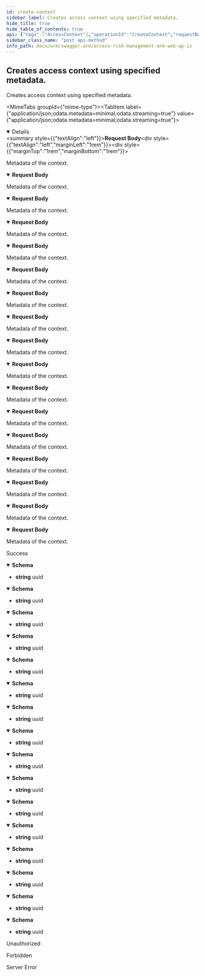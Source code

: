 ```yaml
---
id: create-context
sidebar_label: Creates access context using specified metadata.
hide_title: true
hide_table_of_contents: true
api: {"tags":["AccessContext"],"operationId":"CreateContext","requestBody":{"content":{"application/json;odata.metadata=minimal;odata.streaming=true":{"schema":{"description":"Represents a model for Access Context.","required":["id","customerId","name","columnName","columnValue"],"type":"object","properties":{"id":{"format":"uuid","description":"Identifier of the Access Context.","type":"string"},"customerId":{"format":"uuid","description":"Identifier of the customer Access Context belongs to.","type":"string"},"name":{"description":"Name of the Access Context.","maxLength":255,"type":"string"},"columnName":{"description":"Name of the column Access Context belongs to.","maxLength":100,"type":"string"},"columnValue":{"description":"All available comma-separated values for column.","maxLength":1000,"type":"string"},"description":{"description":"Description of the Access Context.","maxLength":1000,"type":"string"}}}},"application/json;odata.metadata=minimal;odata.streaming=false":{"schema":{"description":"Represents a model for Access Context.","required":["id","customerId","name","columnName","columnValue"],"type":"object","properties":{"id":{"format":"uuid","description":"Identifier of the Access Context.","type":"string"},"customerId":{"format":"uuid","description":"Identifier of the customer Access Context belongs to.","type":"string"},"name":{"description":"Name of the Access Context.","maxLength":255,"type":"string"},"columnName":{"description":"Name of the column Access Context belongs to.","maxLength":100,"type":"string"},"columnValue":{"description":"All available comma-separated values for column.","maxLength":1000,"type":"string"},"description":{"description":"Description of the Access Context.","maxLength":1000,"type":"string"}}}},"application/json;odata.metadata=minimal":{"schema":{"description":"Represents a model for Access Context.","required":["id","customerId","name","columnName","columnValue"],"type":"object","properties":{"id":{"format":"uuid","description":"Identifier of the Access Context.","type":"string"},"customerId":{"format":"uuid","description":"Identifier of the customer Access Context belongs to.","type":"string"},"name":{"description":"Name of the Access Context.","maxLength":255,"type":"string"},"columnName":{"description":"Name of the column Access Context belongs to.","maxLength":100,"type":"string"},"columnValue":{"description":"All available comma-separated values for column.","maxLength":1000,"type":"string"},"description":{"description":"Description of the Access Context.","maxLength":1000,"type":"string"}}}},"application/json;odata.metadata=full;odata.streaming=true":{"schema":{"description":"Represents a model for Access Context.","required":["id","customerId","name","columnName","columnValue"],"type":"object","properties":{"id":{"format":"uuid","description":"Identifier of the Access Context.","type":"string"},"customerId":{"format":"uuid","description":"Identifier of the customer Access Context belongs to.","type":"string"},"name":{"description":"Name of the Access Context.","maxLength":255,"type":"string"},"columnName":{"description":"Name of the column Access Context belongs to.","maxLength":100,"type":"string"},"columnValue":{"description":"All available comma-separated values for column.","maxLength":1000,"type":"string"},"description":{"description":"Description of the Access Context.","maxLength":1000,"type":"string"}}}},"application/json;odata.metadata=full;odata.streaming=false":{"schema":{"description":"Represents a model for Access Context.","required":["id","customerId","name","columnName","columnValue"],"type":"object","properties":{"id":{"format":"uuid","description":"Identifier of the Access Context.","type":"string"},"customerId":{"format":"uuid","description":"Identifier of the customer Access Context belongs to.","type":"string"},"name":{"description":"Name of the Access Context.","maxLength":255,"type":"string"},"columnName":{"description":"Name of the column Access Context belongs to.","maxLength":100,"type":"string"},"columnValue":{"description":"All available comma-separated values for column.","maxLength":1000,"type":"string"},"description":{"description":"Description of the Access Context.","maxLength":1000,"type":"string"}}}},"application/json;odata.metadata=full":{"schema":{"description":"Represents a model for Access Context.","required":["id","customerId","name","columnName","columnValue"],"type":"object","properties":{"id":{"format":"uuid","description":"Identifier of the Access Context.","type":"string"},"customerId":{"format":"uuid","description":"Identifier of the customer Access Context belongs to.","type":"string"},"name":{"description":"Name of the Access Context.","maxLength":255,"type":"string"},"columnName":{"description":"Name of the column Access Context belongs to.","maxLength":100,"type":"string"},"columnValue":{"description":"All available comma-separated values for column.","maxLength":1000,"type":"string"},"description":{"description":"Description of the Access Context.","maxLength":1000,"type":"string"}}}},"application/json;odata.metadata=none;odata.streaming=true":{"schema":{"description":"Represents a model for Access Context.","required":["id","customerId","name","columnName","columnValue"],"type":"object","properties":{"id":{"format":"uuid","description":"Identifier of the Access Context.","type":"string"},"customerId":{"format":"uuid","description":"Identifier of the customer Access Context belongs to.","type":"string"},"name":{"description":"Name of the Access Context.","maxLength":255,"type":"string"},"columnName":{"description":"Name of the column Access Context belongs to.","maxLength":100,"type":"string"},"columnValue":{"description":"All available comma-separated values for column.","maxLength":1000,"type":"string"},"description":{"description":"Description of the Access Context.","maxLength":1000,"type":"string"}}}},"application/json;odata.metadata=none;odata.streaming=false":{"schema":{"description":"Represents a model for Access Context.","required":["id","customerId","name","columnName","columnValue"],"type":"object","properties":{"id":{"format":"uuid","description":"Identifier of the Access Context.","type":"string"},"customerId":{"format":"uuid","description":"Identifier of the customer Access Context belongs to.","type":"string"},"name":{"description":"Name of the Access Context.","maxLength":255,"type":"string"},"columnName":{"description":"Name of the column Access Context belongs to.","maxLength":100,"type":"string"},"columnValue":{"description":"All available comma-separated values for column.","maxLength":1000,"type":"string"},"description":{"description":"Description of the Access Context.","maxLength":1000,"type":"string"}}}},"application/json;odata.metadata=none":{"schema":{"description":"Represents a model for Access Context.","required":["id","customerId","name","columnName","columnValue"],"type":"object","properties":{"id":{"format":"uuid","description":"Identifier of the Access Context.","type":"string"},"customerId":{"format":"uuid","description":"Identifier of the customer Access Context belongs to.","type":"string"},"name":{"description":"Name of the Access Context.","maxLength":255,"type":"string"},"columnName":{"description":"Name of the column Access Context belongs to.","maxLength":100,"type":"string"},"columnValue":{"description":"All available comma-separated values for column.","maxLength":1000,"type":"string"},"description":{"description":"Description of the Access Context.","maxLength":1000,"type":"string"}}}},"application/json;odata.streaming=true":{"schema":{"description":"Represents a model for Access Context.","required":["id","customerId","name","columnName","columnValue"],"type":"object","properties":{"id":{"format":"uuid","description":"Identifier of the Access Context.","type":"string"},"customerId":{"format":"uuid","description":"Identifier of the customer Access Context belongs to.","type":"string"},"name":{"description":"Name of the Access Context.","maxLength":255,"type":"string"},"columnName":{"description":"Name of the column Access Context belongs to.","maxLength":100,"type":"string"},"columnValue":{"description":"All available comma-separated values for column.","maxLength":1000,"type":"string"},"description":{"description":"Description of the Access Context.","maxLength":1000,"type":"string"}}}},"application/json;odata.streaming=false":{"schema":{"description":"Represents a model for Access Context.","required":["id","customerId","name","columnName","columnValue"],"type":"object","properties":{"id":{"format":"uuid","description":"Identifier of the Access Context.","type":"string"},"customerId":{"format":"uuid","description":"Identifier of the customer Access Context belongs to.","type":"string"},"name":{"description":"Name of the Access Context.","maxLength":255,"type":"string"},"columnName":{"description":"Name of the column Access Context belongs to.","maxLength":100,"type":"string"},"columnValue":{"description":"All available comma-separated values for column.","maxLength":1000,"type":"string"},"description":{"description":"Description of the Access Context.","maxLength":1000,"type":"string"}}}},"application/json":{"schema":{"description":"Represents a model for Access Context.","required":["id","customerId","name","columnName","columnValue"],"type":"object","properties":{"id":{"format":"uuid","description":"Identifier of the Access Context.","type":"string"},"customerId":{"format":"uuid","description":"Identifier of the customer Access Context belongs to.","type":"string"},"name":{"description":"Name of the Access Context.","maxLength":255,"type":"string"},"columnName":{"description":"Name of the column Access Context belongs to.","maxLength":100,"type":"string"},"columnValue":{"description":"All available comma-separated values for column.","maxLength":1000,"type":"string"},"description":{"description":"Description of the Access Context.","maxLength":1000,"type":"string"}}}},"application/xml":{"schema":{"description":"Represents a model for Access Context.","required":["id","customerId","name","columnName","columnValue"],"type":"object","properties":{"id":{"format":"uuid","description":"Identifier of the Access Context.","type":"string"},"customerId":{"format":"uuid","description":"Identifier of the customer Access Context belongs to.","type":"string"},"name":{"description":"Name of the Access Context.","maxLength":255,"type":"string"},"columnName":{"description":"Name of the column Access Context belongs to.","maxLength":100,"type":"string"},"columnValue":{"description":"All available comma-separated values for column.","maxLength":1000,"type":"string"},"description":{"description":"Description of the Access Context.","maxLength":1000,"type":"string"}}}},"application/prs.odatatestxx-odata":{"schema":{"description":"Represents a model for Access Context.","required":["id","customerId","name","columnName","columnValue"],"type":"object","properties":{"id":{"format":"uuid","description":"Identifier of the Access Context.","type":"string"},"customerId":{"format":"uuid","description":"Identifier of the customer Access Context belongs to.","type":"string"},"name":{"description":"Name of the Access Context.","maxLength":255,"type":"string"},"columnName":{"description":"Name of the column Access Context belongs to.","maxLength":100,"type":"string"},"columnValue":{"description":"All available comma-separated values for column.","maxLength":1000,"type":"string"},"description":{"description":"Description of the Access Context.","maxLength":1000,"type":"string"}}}},"application/json-patch+json":{"schema":{"description":"Represents a model for Access Context.","required":["id","customerId","name","columnName","columnValue"],"type":"object","properties":{"id":{"format":"uuid","description":"Identifier of the Access Context.","type":"string"},"customerId":{"format":"uuid","description":"Identifier of the customer Access Context belongs to.","type":"string"},"name":{"description":"Name of the Access Context.","maxLength":255,"type":"string"},"columnName":{"description":"Name of the column Access Context belongs to.","maxLength":100,"type":"string"},"columnValue":{"description":"All available comma-separated values for column.","maxLength":1000,"type":"string"},"description":{"description":"Description of the Access Context.","maxLength":1000,"type":"string"}}}},"text/json":{"schema":{"description":"Represents a model for Access Context.","required":["id","customerId","name","columnName","columnValue"],"type":"object","properties":{"id":{"format":"uuid","description":"Identifier of the Access Context.","type":"string"},"customerId":{"format":"uuid","description":"Identifier of the customer Access Context belongs to.","type":"string"},"name":{"description":"Name of the Access Context.","maxLength":255,"type":"string"},"columnName":{"description":"Name of the column Access Context belongs to.","maxLength":100,"type":"string"},"columnValue":{"description":"All available comma-separated values for column.","maxLength":1000,"type":"string"},"description":{"description":"Description of the Access Context.","maxLength":1000,"type":"string"}}}},"application/*+json":{"schema":{"description":"Represents a model for Access Context.","required":["id","customerId","name","columnName","columnValue"],"type":"object","properties":{"id":{"format":"uuid","description":"Identifier of the Access Context.","type":"string"},"customerId":{"format":"uuid","description":"Identifier of the customer Access Context belongs to.","type":"string"},"name":{"description":"Name of the Access Context.","maxLength":255,"type":"string"},"columnName":{"description":"Name of the column Access Context belongs to.","maxLength":100,"type":"string"},"columnValue":{"description":"All available comma-separated values for column.","maxLength":1000,"type":"string"},"description":{"description":"Description of the Access Context.","maxLength":1000,"type":"string"}}}}},"description":"Metadata of the context."},"responses":{"200":{"description":"Success","content":{"application/json;odata.metadata=minimal;odata.streaming=true":{"schema":{"format":"uuid","type":"string"}},"application/json;odata.metadata=minimal;odata.streaming=false":{"schema":{"format":"uuid","type":"string"}},"application/json;odata.metadata=minimal":{"schema":{"format":"uuid","type":"string"}},"application/json;odata.metadata=full;odata.streaming=true":{"schema":{"format":"uuid","type":"string"}},"application/json;odata.metadata=full;odata.streaming=false":{"schema":{"format":"uuid","type":"string"}},"application/json;odata.metadata=full":{"schema":{"format":"uuid","type":"string"}},"application/json;odata.metadata=none;odata.streaming=true":{"schema":{"format":"uuid","type":"string"}},"application/json;odata.metadata=none;odata.streaming=false":{"schema":{"format":"uuid","type":"string"}},"application/json;odata.metadata=none":{"schema":{"format":"uuid","type":"string"}},"application/json;odata.streaming=true":{"schema":{"format":"uuid","type":"string"}},"application/json;odata.streaming=false":{"schema":{"format":"uuid","type":"string"}},"application/json":{"schema":{"format":"uuid","type":"string"}},"application/xml":{"schema":{"format":"uuid","type":"string"}},"application/prs.odatatestxx-odata":{"schema":{"format":"uuid","type":"string"}},"text/plain":{"schema":{"format":"uuid","type":"string"}},"text/json":{"schema":{"format":"uuid","type":"string"}}}},"401":{"description":"Unauthorized"},"403":{"description":"Forbidden"},"500":{"description":"Server Error"}},"description":"Creates access context using specified metadata.","method":"post","path":"/api/accessContext","jsonRequestBodyExample":{"id":"3fa85f64-5717-4562-b3fc-2c963f66afa6","customerId":"3fa85f64-5717-4562-b3fc-2c963f66afa6","name":"string","columnName":"string","columnValue":"string","description":"string"},"info":{"version":"v1","title":"Access Risk Management ARM Web APIs"},"postman":{"name":"Creates access context using specified metadata.","description":{"type":"text/plain"},"url":{"path":["api","accessContext"],"host":["{{baseUrl}}"],"query":[],"variable":[]},"header":[{"key":"Content-Type","value":"application/json"},{"key":"Accept","value":"application/json;odata.metadata=minimal;odata.streaming=true"}],"method":"POST","body":{"mode":"raw","raw":"\"\"","options":{"raw":{"language":"json"}}}}}
sidebar_class_name: "post api-method"
info_path: docs/arm/swagger-arm/access-risk-management-arm-web-ap-is
---
```



## Creates access context using specified metadata.



Creates access context using specified metadata.

<MimeTabs groupId={"mime-type"}><TabItem label={"application/json;odata.metadata=minimal;odata.streaming=true"} value={"application/json;odata.metadata=minimal;odata.streaming=true"}><details style={{}} data-collapsed={false} open={true}><summary style={{"textAlign":"left"}}><strong>Request Body</strong></summary><div style={{"textAlign":"left","marginLeft":"1rem"}}><div style={{"marginTop":"1rem","marginBottom":"1rem"}}>

Metadata of the context.

</div></div><ul style={{"marginLeft":"1rem"}}><SchemaItem collapsible={false} name={"id"} required={true} schemaDescription={"Identifier of the Access Context."} schemaName={"uuid"} qualifierMessage={undefined} defaultValue={undefined}></SchemaItem><SchemaItem collapsible={false} name={"customerId"} required={true} schemaDescription={"Identifier of the customer Access Context belongs to."} schemaName={"uuid"} qualifierMessage={undefined} defaultValue={undefined}></SchemaItem><SchemaItem collapsible={false} name={"name"} required={true} schemaDescription={"Name of the Access Context."} schemaName={"string"} qualifierMessage={"**Possible values:** `<= 255 characters`"} defaultValue={undefined}></SchemaItem><SchemaItem collapsible={false} name={"columnName"} required={true} schemaDescription={"Name of the column Access Context belongs to."} schemaName={"string"} qualifierMessage={"**Possible values:** `<= 100 characters`"} defaultValue={undefined}></SchemaItem><SchemaItem collapsible={false} name={"columnValue"} required={true} schemaDescription={"All available comma-separated values for column."} schemaName={"string"} qualifierMessage={"**Possible values:** `<= 1000 characters`"} defaultValue={undefined}></SchemaItem><SchemaItem collapsible={false} name={"description"} required={false} schemaDescription={"Description of the Access Context."} schemaName={"string"} qualifierMessage={"**Possible values:** `<= 1000 characters`"} defaultValue={undefined}></SchemaItem></ul></details></TabItem><TabItem label={"application/json;odata.metadata=minimal;odata.streaming=false"} value={"application/json;odata.metadata=minimal;odata.streaming=false"}><details style={{}} data-collapsed={false} open={true}><summary style={{"textAlign":"left"}}><strong>Request Body</strong></summary><div style={{"textAlign":"left","marginLeft":"1rem"}}><div style={{"marginTop":"1rem","marginBottom":"1rem"}}>

Metadata of the context.

</div></div><ul style={{"marginLeft":"1rem"}}><SchemaItem collapsible={false} name={"id"} required={true} schemaDescription={"Identifier of the Access Context."} schemaName={"uuid"} qualifierMessage={undefined} defaultValue={undefined}></SchemaItem><SchemaItem collapsible={false} name={"customerId"} required={true} schemaDescription={"Identifier of the customer Access Context belongs to."} schemaName={"uuid"} qualifierMessage={undefined} defaultValue={undefined}></SchemaItem><SchemaItem collapsible={false} name={"name"} required={true} schemaDescription={"Name of the Access Context."} schemaName={"string"} qualifierMessage={"**Possible values:** `<= 255 characters`"} defaultValue={undefined}></SchemaItem><SchemaItem collapsible={false} name={"columnName"} required={true} schemaDescription={"Name of the column Access Context belongs to."} schemaName={"string"} qualifierMessage={"**Possible values:** `<= 100 characters`"} defaultValue={undefined}></SchemaItem><SchemaItem collapsible={false} name={"columnValue"} required={true} schemaDescription={"All available comma-separated values for column."} schemaName={"string"} qualifierMessage={"**Possible values:** `<= 1000 characters`"} defaultValue={undefined}></SchemaItem><SchemaItem collapsible={false} name={"description"} required={false} schemaDescription={"Description of the Access Context."} schemaName={"string"} qualifierMessage={"**Possible values:** `<= 1000 characters`"} defaultValue={undefined}></SchemaItem></ul></details></TabItem><TabItem label={"application/json;odata.metadata=minimal"} value={"application/json;odata.metadata=minimal"}><details style={{}} data-collapsed={false} open={true}><summary style={{"textAlign":"left"}}><strong>Request Body</strong></summary><div style={{"textAlign":"left","marginLeft":"1rem"}}><div style={{"marginTop":"1rem","marginBottom":"1rem"}}>

Metadata of the context.

</div></div><ul style={{"marginLeft":"1rem"}}><SchemaItem collapsible={false} name={"id"} required={true} schemaDescription={"Identifier of the Access Context."} schemaName={"uuid"} qualifierMessage={undefined} defaultValue={undefined}></SchemaItem><SchemaItem collapsible={false} name={"customerId"} required={true} schemaDescription={"Identifier of the customer Access Context belongs to."} schemaName={"uuid"} qualifierMessage={undefined} defaultValue={undefined}></SchemaItem><SchemaItem collapsible={false} name={"name"} required={true} schemaDescription={"Name of the Access Context."} schemaName={"string"} qualifierMessage={"**Possible values:** `<= 255 characters`"} defaultValue={undefined}></SchemaItem><SchemaItem collapsible={false} name={"columnName"} required={true} schemaDescription={"Name of the column Access Context belongs to."} schemaName={"string"} qualifierMessage={"**Possible values:** `<= 100 characters`"} defaultValue={undefined}></SchemaItem><SchemaItem collapsible={false} name={"columnValue"} required={true} schemaDescription={"All available comma-separated values for column."} schemaName={"string"} qualifierMessage={"**Possible values:** `<= 1000 characters`"} defaultValue={undefined}></SchemaItem><SchemaItem collapsible={false} name={"description"} required={false} schemaDescription={"Description of the Access Context."} schemaName={"string"} qualifierMessage={"**Possible values:** `<= 1000 characters`"} defaultValue={undefined}></SchemaItem></ul></details></TabItem><TabItem label={"application/json;odata.metadata=full;odata.streaming=true"} value={"application/json;odata.metadata=full;odata.streaming=true"}><details style={{}} data-collapsed={false} open={true}><summary style={{"textAlign":"left"}}><strong>Request Body</strong></summary><div style={{"textAlign":"left","marginLeft":"1rem"}}><div style={{"marginTop":"1rem","marginBottom":"1rem"}}>

Metadata of the context.

</div></div><ul style={{"marginLeft":"1rem"}}><SchemaItem collapsible={false} name={"id"} required={true} schemaDescription={"Identifier of the Access Context."} schemaName={"uuid"} qualifierMessage={undefined} defaultValue={undefined}></SchemaItem><SchemaItem collapsible={false} name={"customerId"} required={true} schemaDescription={"Identifier of the customer Access Context belongs to."} schemaName={"uuid"} qualifierMessage={undefined} defaultValue={undefined}></SchemaItem><SchemaItem collapsible={false} name={"name"} required={true} schemaDescription={"Name of the Access Context."} schemaName={"string"} qualifierMessage={"**Possible values:** `<= 255 characters`"} defaultValue={undefined}></SchemaItem><SchemaItem collapsible={false} name={"columnName"} required={true} schemaDescription={"Name of the column Access Context belongs to."} schemaName={"string"} qualifierMessage={"**Possible values:** `<= 100 characters`"} defaultValue={undefined}></SchemaItem><SchemaItem collapsible={false} name={"columnValue"} required={true} schemaDescription={"All available comma-separated values for column."} schemaName={"string"} qualifierMessage={"**Possible values:** `<= 1000 characters`"} defaultValue={undefined}></SchemaItem><SchemaItem collapsible={false} name={"description"} required={false} schemaDescription={"Description of the Access Context."} schemaName={"string"} qualifierMessage={"**Possible values:** `<= 1000 characters`"} defaultValue={undefined}></SchemaItem></ul></details></TabItem><TabItem label={"application/json;odata.metadata=full;odata.streaming=false"} value={"application/json;odata.metadata=full;odata.streaming=false"}><details style={{}} data-collapsed={false} open={true}><summary style={{"textAlign":"left"}}><strong>Request Body</strong></summary><div style={{"textAlign":"left","marginLeft":"1rem"}}><div style={{"marginTop":"1rem","marginBottom":"1rem"}}>

Metadata of the context.

</div></div><ul style={{"marginLeft":"1rem"}}><SchemaItem collapsible={false} name={"id"} required={true} schemaDescription={"Identifier of the Access Context."} schemaName={"uuid"} qualifierMessage={undefined} defaultValue={undefined}></SchemaItem><SchemaItem collapsible={false} name={"customerId"} required={true} schemaDescription={"Identifier of the customer Access Context belongs to."} schemaName={"uuid"} qualifierMessage={undefined} defaultValue={undefined}></SchemaItem><SchemaItem collapsible={false} name={"name"} required={true} schemaDescription={"Name of the Access Context."} schemaName={"string"} qualifierMessage={"**Possible values:** `<= 255 characters`"} defaultValue={undefined}></SchemaItem><SchemaItem collapsible={false} name={"columnName"} required={true} schemaDescription={"Name of the column Access Context belongs to."} schemaName={"string"} qualifierMessage={"**Possible values:** `<= 100 characters`"} defaultValue={undefined}></SchemaItem><SchemaItem collapsible={false} name={"columnValue"} required={true} schemaDescription={"All available comma-separated values for column."} schemaName={"string"} qualifierMessage={"**Possible values:** `<= 1000 characters`"} defaultValue={undefined}></SchemaItem><SchemaItem collapsible={false} name={"description"} required={false} schemaDescription={"Description of the Access Context."} schemaName={"string"} qualifierMessage={"**Possible values:** `<= 1000 characters`"} defaultValue={undefined}></SchemaItem></ul></details></TabItem><TabItem label={"application/json;odata.metadata=full"} value={"application/json;odata.metadata=full"}><details style={{}} data-collapsed={false} open={true}><summary style={{"textAlign":"left"}}><strong>Request Body</strong></summary><div style={{"textAlign":"left","marginLeft":"1rem"}}><div style={{"marginTop":"1rem","marginBottom":"1rem"}}>

Metadata of the context.

</div></div><ul style={{"marginLeft":"1rem"}}><SchemaItem collapsible={false} name={"id"} required={true} schemaDescription={"Identifier of the Access Context."} schemaName={"uuid"} qualifierMessage={undefined} defaultValue={undefined}></SchemaItem><SchemaItem collapsible={false} name={"customerId"} required={true} schemaDescription={"Identifier of the customer Access Context belongs to."} schemaName={"uuid"} qualifierMessage={undefined} defaultValue={undefined}></SchemaItem><SchemaItem collapsible={false} name={"name"} required={true} schemaDescription={"Name of the Access Context."} schemaName={"string"} qualifierMessage={"**Possible values:** `<= 255 characters`"} defaultValue={undefined}></SchemaItem><SchemaItem collapsible={false} name={"columnName"} required={true} schemaDescription={"Name of the column Access Context belongs to."} schemaName={"string"} qualifierMessage={"**Possible values:** `<= 100 characters`"} defaultValue={undefined}></SchemaItem><SchemaItem collapsible={false} name={"columnValue"} required={true} schemaDescription={"All available comma-separated values for column."} schemaName={"string"} qualifierMessage={"**Possible values:** `<= 1000 characters`"} defaultValue={undefined}></SchemaItem><SchemaItem collapsible={false} name={"description"} required={false} schemaDescription={"Description of the Access Context."} schemaName={"string"} qualifierMessage={"**Possible values:** `<= 1000 characters`"} defaultValue={undefined}></SchemaItem></ul></details></TabItem><TabItem label={"application/json;odata.metadata=none;odata.streaming=true"} value={"application/json;odata.metadata=none;odata.streaming=true"}><details style={{}} data-collapsed={false} open={true}><summary style={{"textAlign":"left"}}><strong>Request Body</strong></summary><div style={{"textAlign":"left","marginLeft":"1rem"}}><div style={{"marginTop":"1rem","marginBottom":"1rem"}}>

Metadata of the context.

</div></div><ul style={{"marginLeft":"1rem"}}><SchemaItem collapsible={false} name={"id"} required={true} schemaDescription={"Identifier of the Access Context."} schemaName={"uuid"} qualifierMessage={undefined} defaultValue={undefined}></SchemaItem><SchemaItem collapsible={false} name={"customerId"} required={true} schemaDescription={"Identifier of the customer Access Context belongs to."} schemaName={"uuid"} qualifierMessage={undefined} defaultValue={undefined}></SchemaItem><SchemaItem collapsible={false} name={"name"} required={true} schemaDescription={"Name of the Access Context."} schemaName={"string"} qualifierMessage={"**Possible values:** `<= 255 characters`"} defaultValue={undefined}></SchemaItem><SchemaItem collapsible={false} name={"columnName"} required={true} schemaDescription={"Name of the column Access Context belongs to."} schemaName={"string"} qualifierMessage={"**Possible values:** `<= 100 characters`"} defaultValue={undefined}></SchemaItem><SchemaItem collapsible={false} name={"columnValue"} required={true} schemaDescription={"All available comma-separated values for column."} schemaName={"string"} qualifierMessage={"**Possible values:** `<= 1000 characters`"} defaultValue={undefined}></SchemaItem><SchemaItem collapsible={false} name={"description"} required={false} schemaDescription={"Description of the Access Context."} schemaName={"string"} qualifierMessage={"**Possible values:** `<= 1000 characters`"} defaultValue={undefined}></SchemaItem></ul></details></TabItem><TabItem label={"application/json;odata.metadata=none;odata.streaming=false"} value={"application/json;odata.metadata=none;odata.streaming=false"}><details style={{}} data-collapsed={false} open={true}><summary style={{"textAlign":"left"}}><strong>Request Body</strong></summary><div style={{"textAlign":"left","marginLeft":"1rem"}}><div style={{"marginTop":"1rem","marginBottom":"1rem"}}>

Metadata of the context.

</div></div><ul style={{"marginLeft":"1rem"}}><SchemaItem collapsible={false} name={"id"} required={true} schemaDescription={"Identifier of the Access Context."} schemaName={"uuid"} qualifierMessage={undefined} defaultValue={undefined}></SchemaItem><SchemaItem collapsible={false} name={"customerId"} required={true} schemaDescription={"Identifier of the customer Access Context belongs to."} schemaName={"uuid"} qualifierMessage={undefined} defaultValue={undefined}></SchemaItem><SchemaItem collapsible={false} name={"name"} required={true} schemaDescription={"Name of the Access Context."} schemaName={"string"} qualifierMessage={"**Possible values:** `<= 255 characters`"} defaultValue={undefined}></SchemaItem><SchemaItem collapsible={false} name={"columnName"} required={true} schemaDescription={"Name of the column Access Context belongs to."} schemaName={"string"} qualifierMessage={"**Possible values:** `<= 100 characters`"} defaultValue={undefined}></SchemaItem><SchemaItem collapsible={false} name={"columnValue"} required={true} schemaDescription={"All available comma-separated values for column."} schemaName={"string"} qualifierMessage={"**Possible values:** `<= 1000 characters`"} defaultValue={undefined}></SchemaItem><SchemaItem collapsible={false} name={"description"} required={false} schemaDescription={"Description of the Access Context."} schemaName={"string"} qualifierMessage={"**Possible values:** `<= 1000 characters`"} defaultValue={undefined}></SchemaItem></ul></details></TabItem><TabItem label={"application/json;odata.metadata=none"} value={"application/json;odata.metadata=none"}><details style={{}} data-collapsed={false} open={true}><summary style={{"textAlign":"left"}}><strong>Request Body</strong></summary><div style={{"textAlign":"left","marginLeft":"1rem"}}><div style={{"marginTop":"1rem","marginBottom":"1rem"}}>

Metadata of the context.

</div></div><ul style={{"marginLeft":"1rem"}}><SchemaItem collapsible={false} name={"id"} required={true} schemaDescription={"Identifier of the Access Context."} schemaName={"uuid"} qualifierMessage={undefined} defaultValue={undefined}></SchemaItem><SchemaItem collapsible={false} name={"customerId"} required={true} schemaDescription={"Identifier of the customer Access Context belongs to."} schemaName={"uuid"} qualifierMessage={undefined} defaultValue={undefined}></SchemaItem><SchemaItem collapsible={false} name={"name"} required={true} schemaDescription={"Name of the Access Context."} schemaName={"string"} qualifierMessage={"**Possible values:** `<= 255 characters`"} defaultValue={undefined}></SchemaItem><SchemaItem collapsible={false} name={"columnName"} required={true} schemaDescription={"Name of the column Access Context belongs to."} schemaName={"string"} qualifierMessage={"**Possible values:** `<= 100 characters`"} defaultValue={undefined}></SchemaItem><SchemaItem collapsible={false} name={"columnValue"} required={true} schemaDescription={"All available comma-separated values for column."} schemaName={"string"} qualifierMessage={"**Possible values:** `<= 1000 characters`"} defaultValue={undefined}></SchemaItem><SchemaItem collapsible={false} name={"description"} required={false} schemaDescription={"Description of the Access Context."} schemaName={"string"} qualifierMessage={"**Possible values:** `<= 1000 characters`"} defaultValue={undefined}></SchemaItem></ul></details></TabItem><TabItem label={"application/json;odata.streaming=true"} value={"application/json;odata.streaming=true"}><details style={{}} data-collapsed={false} open={true}><summary style={{"textAlign":"left"}}><strong>Request Body</strong></summary><div style={{"textAlign":"left","marginLeft":"1rem"}}><div style={{"marginTop":"1rem","marginBottom":"1rem"}}>

Metadata of the context.

</div></div><ul style={{"marginLeft":"1rem"}}><SchemaItem collapsible={false} name={"id"} required={true} schemaDescription={"Identifier of the Access Context."} schemaName={"uuid"} qualifierMessage={undefined} defaultValue={undefined}></SchemaItem><SchemaItem collapsible={false} name={"customerId"} required={true} schemaDescription={"Identifier of the customer Access Context belongs to."} schemaName={"uuid"} qualifierMessage={undefined} defaultValue={undefined}></SchemaItem><SchemaItem collapsible={false} name={"name"} required={true} schemaDescription={"Name of the Access Context."} schemaName={"string"} qualifierMessage={"**Possible values:** `<= 255 characters`"} defaultValue={undefined}></SchemaItem><SchemaItem collapsible={false} name={"columnName"} required={true} schemaDescription={"Name of the column Access Context belongs to."} schemaName={"string"} qualifierMessage={"**Possible values:** `<= 100 characters`"} defaultValue={undefined}></SchemaItem><SchemaItem collapsible={false} name={"columnValue"} required={true} schemaDescription={"All available comma-separated values for column."} schemaName={"string"} qualifierMessage={"**Possible values:** `<= 1000 characters`"} defaultValue={undefined}></SchemaItem><SchemaItem collapsible={false} name={"description"} required={false} schemaDescription={"Description of the Access Context."} schemaName={"string"} qualifierMessage={"**Possible values:** `<= 1000 characters`"} defaultValue={undefined}></SchemaItem></ul></details></TabItem><TabItem label={"application/json;odata.streaming=false"} value={"application/json;odata.streaming=false"}><details style={{}} data-collapsed={false} open={true}><summary style={{"textAlign":"left"}}><strong>Request Body</strong></summary><div style={{"textAlign":"left","marginLeft":"1rem"}}><div style={{"marginTop":"1rem","marginBottom":"1rem"}}>

Metadata of the context.

</div></div><ul style={{"marginLeft":"1rem"}}><SchemaItem collapsible={false} name={"id"} required={true} schemaDescription={"Identifier of the Access Context."} schemaName={"uuid"} qualifierMessage={undefined} defaultValue={undefined}></SchemaItem><SchemaItem collapsible={false} name={"customerId"} required={true} schemaDescription={"Identifier of the customer Access Context belongs to."} schemaName={"uuid"} qualifierMessage={undefined} defaultValue={undefined}></SchemaItem><SchemaItem collapsible={false} name={"name"} required={true} schemaDescription={"Name of the Access Context."} schemaName={"string"} qualifierMessage={"**Possible values:** `<= 255 characters`"} defaultValue={undefined}></SchemaItem><SchemaItem collapsible={false} name={"columnName"} required={true} schemaDescription={"Name of the column Access Context belongs to."} schemaName={"string"} qualifierMessage={"**Possible values:** `<= 100 characters`"} defaultValue={undefined}></SchemaItem><SchemaItem collapsible={false} name={"columnValue"} required={true} schemaDescription={"All available comma-separated values for column."} schemaName={"string"} qualifierMessage={"**Possible values:** `<= 1000 characters`"} defaultValue={undefined}></SchemaItem><SchemaItem collapsible={false} name={"description"} required={false} schemaDescription={"Description of the Access Context."} schemaName={"string"} qualifierMessage={"**Possible values:** `<= 1000 characters`"} defaultValue={undefined}></SchemaItem></ul></details></TabItem><TabItem label={"application/json"} value={"application/json"}><details style={{}} data-collapsed={false} open={true}><summary style={{"textAlign":"left"}}><strong>Request Body</strong></summary><div style={{"textAlign":"left","marginLeft":"1rem"}}><div style={{"marginTop":"1rem","marginBottom":"1rem"}}>

Metadata of the context.

</div></div><ul style={{"marginLeft":"1rem"}}><SchemaItem collapsible={false} name={"id"} required={true} schemaDescription={"Identifier of the Access Context."} schemaName={"uuid"} qualifierMessage={undefined} defaultValue={undefined}></SchemaItem><SchemaItem collapsible={false} name={"customerId"} required={true} schemaDescription={"Identifier of the customer Access Context belongs to."} schemaName={"uuid"} qualifierMessage={undefined} defaultValue={undefined}></SchemaItem><SchemaItem collapsible={false} name={"name"} required={true} schemaDescription={"Name of the Access Context."} schemaName={"string"} qualifierMessage={"**Possible values:** `<= 255 characters`"} defaultValue={undefined}></SchemaItem><SchemaItem collapsible={false} name={"columnName"} required={true} schemaDescription={"Name of the column Access Context belongs to."} schemaName={"string"} qualifierMessage={"**Possible values:** `<= 100 characters`"} defaultValue={undefined}></SchemaItem><SchemaItem collapsible={false} name={"columnValue"} required={true} schemaDescription={"All available comma-separated values for column."} schemaName={"string"} qualifierMessage={"**Possible values:** `<= 1000 characters`"} defaultValue={undefined}></SchemaItem><SchemaItem collapsible={false} name={"description"} required={false} schemaDescription={"Description of the Access Context."} schemaName={"string"} qualifierMessage={"**Possible values:** `<= 1000 characters`"} defaultValue={undefined}></SchemaItem></ul></details></TabItem><TabItem label={"application/xml"} value={"application/xml"}><details style={{}} data-collapsed={false} open={true}><summary style={{"textAlign":"left"}}><strong>Request Body</strong></summary><div style={{"textAlign":"left","marginLeft":"1rem"}}><div style={{"marginTop":"1rem","marginBottom":"1rem"}}>

Metadata of the context.

</div></div><ul style={{"marginLeft":"1rem"}}><SchemaItem collapsible={false} name={"id"} required={true} schemaDescription={"Identifier of the Access Context."} schemaName={"uuid"} qualifierMessage={undefined} defaultValue={undefined}></SchemaItem><SchemaItem collapsible={false} name={"customerId"} required={true} schemaDescription={"Identifier of the customer Access Context belongs to."} schemaName={"uuid"} qualifierMessage={undefined} defaultValue={undefined}></SchemaItem><SchemaItem collapsible={false} name={"name"} required={true} schemaDescription={"Name of the Access Context."} schemaName={"string"} qualifierMessage={"**Possible values:** `<= 255 characters`"} defaultValue={undefined}></SchemaItem><SchemaItem collapsible={false} name={"columnName"} required={true} schemaDescription={"Name of the column Access Context belongs to."} schemaName={"string"} qualifierMessage={"**Possible values:** `<= 100 characters`"} defaultValue={undefined}></SchemaItem><SchemaItem collapsible={false} name={"columnValue"} required={true} schemaDescription={"All available comma-separated values for column."} schemaName={"string"} qualifierMessage={"**Possible values:** `<= 1000 characters`"} defaultValue={undefined}></SchemaItem><SchemaItem collapsible={false} name={"description"} required={false} schemaDescription={"Description of the Access Context."} schemaName={"string"} qualifierMessage={"**Possible values:** `<= 1000 characters`"} defaultValue={undefined}></SchemaItem></ul></details></TabItem><TabItem label={"application/prs.odatatestxx-odata"} value={"application/prs.odatatestxx-odata"}><details style={{}} data-collapsed={false} open={true}><summary style={{"textAlign":"left"}}><strong>Request Body</strong></summary><div style={{"textAlign":"left","marginLeft":"1rem"}}><div style={{"marginTop":"1rem","marginBottom":"1rem"}}>

Metadata of the context.

</div></div><ul style={{"marginLeft":"1rem"}}><SchemaItem collapsible={false} name={"id"} required={true} schemaDescription={"Identifier of the Access Context."} schemaName={"uuid"} qualifierMessage={undefined} defaultValue={undefined}></SchemaItem><SchemaItem collapsible={false} name={"customerId"} required={true} schemaDescription={"Identifier of the customer Access Context belongs to."} schemaName={"uuid"} qualifierMessage={undefined} defaultValue={undefined}></SchemaItem><SchemaItem collapsible={false} name={"name"} required={true} schemaDescription={"Name of the Access Context."} schemaName={"string"} qualifierMessage={"**Possible values:** `<= 255 characters`"} defaultValue={undefined}></SchemaItem><SchemaItem collapsible={false} name={"columnName"} required={true} schemaDescription={"Name of the column Access Context belongs to."} schemaName={"string"} qualifierMessage={"**Possible values:** `<= 100 characters`"} defaultValue={undefined}></SchemaItem><SchemaItem collapsible={false} name={"columnValue"} required={true} schemaDescription={"All available comma-separated values for column."} schemaName={"string"} qualifierMessage={"**Possible values:** `<= 1000 characters`"} defaultValue={undefined}></SchemaItem><SchemaItem collapsible={false} name={"description"} required={false} schemaDescription={"Description of the Access Context."} schemaName={"string"} qualifierMessage={"**Possible values:** `<= 1000 characters`"} defaultValue={undefined}></SchemaItem></ul></details></TabItem><TabItem label={"application/json-patch+json"} value={"application/json-patch+json"}><details style={{}} data-collapsed={false} open={true}><summary style={{"textAlign":"left"}}><strong>Request Body</strong></summary><div style={{"textAlign":"left","marginLeft":"1rem"}}><div style={{"marginTop":"1rem","marginBottom":"1rem"}}>

Metadata of the context.

</div></div><ul style={{"marginLeft":"1rem"}}><SchemaItem collapsible={false} name={"id"} required={true} schemaDescription={"Identifier of the Access Context."} schemaName={"uuid"} qualifierMessage={undefined} defaultValue={undefined}></SchemaItem><SchemaItem collapsible={false} name={"customerId"} required={true} schemaDescription={"Identifier of the customer Access Context belongs to."} schemaName={"uuid"} qualifierMessage={undefined} defaultValue={undefined}></SchemaItem><SchemaItem collapsible={false} name={"name"} required={true} schemaDescription={"Name of the Access Context."} schemaName={"string"} qualifierMessage={"**Possible values:** `<= 255 characters`"} defaultValue={undefined}></SchemaItem><SchemaItem collapsible={false} name={"columnName"} required={true} schemaDescription={"Name of the column Access Context belongs to."} schemaName={"string"} qualifierMessage={"**Possible values:** `<= 100 characters`"} defaultValue={undefined}></SchemaItem><SchemaItem collapsible={false} name={"columnValue"} required={true} schemaDescription={"All available comma-separated values for column."} schemaName={"string"} qualifierMessage={"**Possible values:** `<= 1000 characters`"} defaultValue={undefined}></SchemaItem><SchemaItem collapsible={false} name={"description"} required={false} schemaDescription={"Description of the Access Context."} schemaName={"string"} qualifierMessage={"**Possible values:** `<= 1000 characters`"} defaultValue={undefined}></SchemaItem></ul></details></TabItem><TabItem label={"text/json"} value={"text/json"}><details style={{}} data-collapsed={false} open={true}><summary style={{"textAlign":"left"}}><strong>Request Body</strong></summary><div style={{"textAlign":"left","marginLeft":"1rem"}}><div style={{"marginTop":"1rem","marginBottom":"1rem"}}>

Metadata of the context.

</div></div><ul style={{"marginLeft":"1rem"}}><SchemaItem collapsible={false} name={"id"} required={true} schemaDescription={"Identifier of the Access Context."} schemaName={"uuid"} qualifierMessage={undefined} defaultValue={undefined}></SchemaItem><SchemaItem collapsible={false} name={"customerId"} required={true} schemaDescription={"Identifier of the customer Access Context belongs to."} schemaName={"uuid"} qualifierMessage={undefined} defaultValue={undefined}></SchemaItem><SchemaItem collapsible={false} name={"name"} required={true} schemaDescription={"Name of the Access Context."} schemaName={"string"} qualifierMessage={"**Possible values:** `<= 255 characters`"} defaultValue={undefined}></SchemaItem><SchemaItem collapsible={false} name={"columnName"} required={true} schemaDescription={"Name of the column Access Context belongs to."} schemaName={"string"} qualifierMessage={"**Possible values:** `<= 100 characters`"} defaultValue={undefined}></SchemaItem><SchemaItem collapsible={false} name={"columnValue"} required={true} schemaDescription={"All available comma-separated values for column."} schemaName={"string"} qualifierMessage={"**Possible values:** `<= 1000 characters`"} defaultValue={undefined}></SchemaItem><SchemaItem collapsible={false} name={"description"} required={false} schemaDescription={"Description of the Access Context."} schemaName={"string"} qualifierMessage={"**Possible values:** `<= 1000 characters`"} defaultValue={undefined}></SchemaItem></ul></details></TabItem><TabItem label={"application/*+json"} value={"application/*+json"}><details style={{}} data-collapsed={false} open={true}><summary style={{"textAlign":"left"}}><strong>Request Body</strong></summary><div style={{"textAlign":"left","marginLeft":"1rem"}}><div style={{"marginTop":"1rem","marginBottom":"1rem"}}>

Metadata of the context.

</div></div><ul style={{"marginLeft":"1rem"}}><SchemaItem collapsible={false} name={"id"} required={true} schemaDescription={"Identifier of the Access Context."} schemaName={"uuid"} qualifierMessage={undefined} defaultValue={undefined}></SchemaItem><SchemaItem collapsible={false} name={"customerId"} required={true} schemaDescription={"Identifier of the customer Access Context belongs to."} schemaName={"uuid"} qualifierMessage={undefined} defaultValue={undefined}></SchemaItem><SchemaItem collapsible={false} name={"name"} required={true} schemaDescription={"Name of the Access Context."} schemaName={"string"} qualifierMessage={"**Possible values:** `<= 255 characters`"} defaultValue={undefined}></SchemaItem><SchemaItem collapsible={false} name={"columnName"} required={true} schemaDescription={"Name of the column Access Context belongs to."} schemaName={"string"} qualifierMessage={"**Possible values:** `<= 100 characters`"} defaultValue={undefined}></SchemaItem><SchemaItem collapsible={false} name={"columnValue"} required={true} schemaDescription={"All available comma-separated values for column."} schemaName={"string"} qualifierMessage={"**Possible values:** `<= 1000 characters`"} defaultValue={undefined}></SchemaItem><SchemaItem collapsible={false} name={"description"} required={false} schemaDescription={"Description of the Access Context."} schemaName={"string"} qualifierMessage={"**Possible values:** `<= 1000 characters`"} defaultValue={undefined}></SchemaItem></ul></details></TabItem></MimeTabs><div><ApiTabs><TabItem label={"200"} value={"200"}><div>

Success

</div><div><MimeTabs groupId={"mime-type"}><TabItem label={"application/json;odata.metadata=minimal;odata.streaming=true"} value={"application/json;odata.metadata=minimal;odata.streaming=true"}><SchemaTabs groupId={"schema-tabs"}><TabItem label={"Schema"} value={"Schema"}><details style={{}} data-collapsed={false} open={true}><summary style={{"textAlign":"left"}}><strong>Schema</strong></summary><div style={{"textAlign":"left","marginLeft":"1rem"}}></div><ul style={{"marginLeft":"1rem"}}><li><div><strong>string</strong><span style={{"opacity":"0.6"}}> uuid</span></div></li></ul></details></TabItem></SchemaTabs></TabItem><TabItem label={"application/json;odata.metadata=minimal;odata.streaming=false"} value={"application/json;odata.metadata=minimal;odata.streaming=false"}><SchemaTabs groupId={"schema-tabs"}><TabItem label={"Schema"} value={"Schema"}><details style={{}} data-collapsed={false} open={true}><summary style={{"textAlign":"left"}}><strong>Schema</strong></summary><div style={{"textAlign":"left","marginLeft":"1rem"}}></div><ul style={{"marginLeft":"1rem"}}><li><div><strong>string</strong><span style={{"opacity":"0.6"}}> uuid</span></div></li></ul></details></TabItem></SchemaTabs></TabItem><TabItem label={"application/json;odata.metadata=minimal"} value={"application/json;odata.metadata=minimal"}><SchemaTabs groupId={"schema-tabs"}><TabItem label={"Schema"} value={"Schema"}><details style={{}} data-collapsed={false} open={true}><summary style={{"textAlign":"left"}}><strong>Schema</strong></summary><div style={{"textAlign":"left","marginLeft":"1rem"}}></div><ul style={{"marginLeft":"1rem"}}><li><div><strong>string</strong><span style={{"opacity":"0.6"}}> uuid</span></div></li></ul></details></TabItem></SchemaTabs></TabItem><TabItem label={"application/json;odata.metadata=full;odata.streaming=true"} value={"application/json;odata.metadata=full;odata.streaming=true"}><SchemaTabs groupId={"schema-tabs"}><TabItem label={"Schema"} value={"Schema"}><details style={{}} data-collapsed={false} open={true}><summary style={{"textAlign":"left"}}><strong>Schema</strong></summary><div style={{"textAlign":"left","marginLeft":"1rem"}}></div><ul style={{"marginLeft":"1rem"}}><li><div><strong>string</strong><span style={{"opacity":"0.6"}}> uuid</span></div></li></ul></details></TabItem></SchemaTabs></TabItem><TabItem label={"application/json;odata.metadata=full;odata.streaming=false"} value={"application/json;odata.metadata=full;odata.streaming=false"}><SchemaTabs groupId={"schema-tabs"}><TabItem label={"Schema"} value={"Schema"}><details style={{}} data-collapsed={false} open={true}><summary style={{"textAlign":"left"}}><strong>Schema</strong></summary><div style={{"textAlign":"left","marginLeft":"1rem"}}></div><ul style={{"marginLeft":"1rem"}}><li><div><strong>string</strong><span style={{"opacity":"0.6"}}> uuid</span></div></li></ul></details></TabItem></SchemaTabs></TabItem><TabItem label={"application/json;odata.metadata=full"} value={"application/json;odata.metadata=full"}><SchemaTabs groupId={"schema-tabs"}><TabItem label={"Schema"} value={"Schema"}><details style={{}} data-collapsed={false} open={true}><summary style={{"textAlign":"left"}}><strong>Schema</strong></summary><div style={{"textAlign":"left","marginLeft":"1rem"}}></div><ul style={{"marginLeft":"1rem"}}><li><div><strong>string</strong><span style={{"opacity":"0.6"}}> uuid</span></div></li></ul></details></TabItem></SchemaTabs></TabItem><TabItem label={"application/json;odata.metadata=none;odata.streaming=true"} value={"application/json;odata.metadata=none;odata.streaming=true"}><SchemaTabs groupId={"schema-tabs"}><TabItem label={"Schema"} value={"Schema"}><details style={{}} data-collapsed={false} open={true}><summary style={{"textAlign":"left"}}><strong>Schema</strong></summary><div style={{"textAlign":"left","marginLeft":"1rem"}}></div><ul style={{"marginLeft":"1rem"}}><li><div><strong>string</strong><span style={{"opacity":"0.6"}}> uuid</span></div></li></ul></details></TabItem></SchemaTabs></TabItem><TabItem label={"application/json;odata.metadata=none;odata.streaming=false"} value={"application/json;odata.metadata=none;odata.streaming=false"}><SchemaTabs groupId={"schema-tabs"}><TabItem label={"Schema"} value={"Schema"}><details style={{}} data-collapsed={false} open={true}><summary style={{"textAlign":"left"}}><strong>Schema</strong></summary><div style={{"textAlign":"left","marginLeft":"1rem"}}></div><ul style={{"marginLeft":"1rem"}}><li><div><strong>string</strong><span style={{"opacity":"0.6"}}> uuid</span></div></li></ul></details></TabItem></SchemaTabs></TabItem><TabItem label={"application/json;odata.metadata=none"} value={"application/json;odata.metadata=none"}><SchemaTabs groupId={"schema-tabs"}><TabItem label={"Schema"} value={"Schema"}><details style={{}} data-collapsed={false} open={true}><summary style={{"textAlign":"left"}}><strong>Schema</strong></summary><div style={{"textAlign":"left","marginLeft":"1rem"}}></div><ul style={{"marginLeft":"1rem"}}><li><div><strong>string</strong><span style={{"opacity":"0.6"}}> uuid</span></div></li></ul></details></TabItem></SchemaTabs></TabItem><TabItem label={"application/json;odata.streaming=true"} value={"application/json;odata.streaming=true"}><SchemaTabs groupId={"schema-tabs"}><TabItem label={"Schema"} value={"Schema"}><details style={{}} data-collapsed={false} open={true}><summary style={{"textAlign":"left"}}><strong>Schema</strong></summary><div style={{"textAlign":"left","marginLeft":"1rem"}}></div><ul style={{"marginLeft":"1rem"}}><li><div><strong>string</strong><span style={{"opacity":"0.6"}}> uuid</span></div></li></ul></details></TabItem></SchemaTabs></TabItem><TabItem label={"application/json;odata.streaming=false"} value={"application/json;odata.streaming=false"}><SchemaTabs groupId={"schema-tabs"}><TabItem label={"Schema"} value={"Schema"}><details style={{}} data-collapsed={false} open={true}><summary style={{"textAlign":"left"}}><strong>Schema</strong></summary><div style={{"textAlign":"left","marginLeft":"1rem"}}></div><ul style={{"marginLeft":"1rem"}}><li><div><strong>string</strong><span style={{"opacity":"0.6"}}> uuid</span></div></li></ul></details></TabItem></SchemaTabs></TabItem><TabItem label={"application/json"} value={"application/json"}><SchemaTabs groupId={"schema-tabs"}><TabItem label={"Schema"} value={"Schema"}><details style={{}} data-collapsed={false} open={true}><summary style={{"textAlign":"left"}}><strong>Schema</strong></summary><div style={{"textAlign":"left","marginLeft":"1rem"}}></div><ul style={{"marginLeft":"1rem"}}><li><div><strong>string</strong><span style={{"opacity":"0.6"}}> uuid</span></div></li></ul></details></TabItem></SchemaTabs></TabItem><TabItem label={"application/xml"} value={"application/xml"}><SchemaTabs groupId={"schema-tabs"}><TabItem label={"Schema"} value={"Schema"}><details style={{}} data-collapsed={false} open={true}><summary style={{"textAlign":"left"}}><strong>Schema</strong></summary><div style={{"textAlign":"left","marginLeft":"1rem"}}></div><ul style={{"marginLeft":"1rem"}}><li><div><strong>string</strong><span style={{"opacity":"0.6"}}> uuid</span></div></li></ul></details></TabItem></SchemaTabs></TabItem><TabItem label={"application/prs.odatatestxx-odata"} value={"application/prs.odatatestxx-odata"}><SchemaTabs groupId={"schema-tabs"}><TabItem label={"Schema"} value={"Schema"}><details style={{}} data-collapsed={false} open={true}><summary style={{"textAlign":"left"}}><strong>Schema</strong></summary><div style={{"textAlign":"left","marginLeft":"1rem"}}></div><ul style={{"marginLeft":"1rem"}}><li><div><strong>string</strong><span style={{"opacity":"0.6"}}> uuid</span></div></li></ul></details></TabItem></SchemaTabs></TabItem><TabItem label={"text/plain"} value={"text/plain"}><SchemaTabs groupId={"schema-tabs"}><TabItem label={"Schema"} value={"Schema"}><details style={{}} data-collapsed={false} open={true}><summary style={{"textAlign":"left"}}><strong>Schema</strong></summary><div style={{"textAlign":"left","marginLeft":"1rem"}}></div><ul style={{"marginLeft":"1rem"}}><li><div><strong>string</strong><span style={{"opacity":"0.6"}}> uuid</span></div></li></ul></details></TabItem></SchemaTabs></TabItem><TabItem label={"text/json"} value={"text/json"}><SchemaTabs groupId={"schema-tabs"}><TabItem label={"Schema"} value={"Schema"}><details style={{}} data-collapsed={false} open={true}><summary style={{"textAlign":"left"}}><strong>Schema</strong></summary><div style={{"textAlign":"left","marginLeft":"1rem"}}></div><ul style={{"marginLeft":"1rem"}}><li><div><strong>string</strong><span style={{"opacity":"0.6"}}> uuid</span></div></li></ul></details></TabItem></SchemaTabs></TabItem></MimeTabs></div></TabItem><TabItem label={"401"} value={"401"}><div>

Unauthorized

</div><div></div></TabItem><TabItem label={"403"} value={"403"}><div>

Forbidden

</div><div></div></TabItem><TabItem label={"500"} value={"500"}><div>

Server Error

</div><div></div></TabItem></ApiTabs></div>
      
